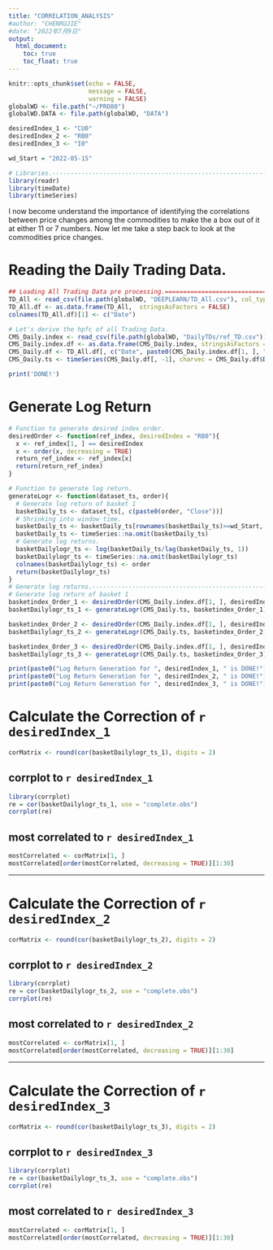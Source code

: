 ```yaml
---
title: "CORRELATION_ANALYSIS"
#author: "CHENRUJIE"
#date: "2022年7月9日"
output: 
  html_document: 
    toc: true
    toc_float: true
---
```


```r
knitr::opts_chunk$set(echo = FALSE,
                      message = FALSE,
                      warning = FALSE)
globalWD <- file.path("~/PRO80")
globalWD.DATA <- file.path(globalWD, "DATA")

desiredIndex_1 <- "CU0"
desiredIndex_2 <- "RB0"
desiredIndex_3 <- "I0"

wd_Start = "2022-05-15"

# Libraries.--------------------------------------------------------------------
library(readr)
library(timeDate)
library(timeSeries)
```

I now become understand the importance of identifying the correlations between price changes among the commodities to make the a box out of it at either 11 or 7 numbers. Now let me take a step back to look at the commodities price changes. 

# Reading the Daily Trading Data.

```r
## Loading All Trading Data pre processing.=====================================
TD_All <- read_csv(file.path(globalWD, "DEEPLEARN/TD_All.csv"), col_types = cols(X1 = col_date(format = "%Y-%m-%d")))
TD_All.df <- as.data.frame(TD_All,  stringsAsFactors = FALSE)
colnames(TD_All.df)[1] <- c("Date")

# Let's derive the hpfc of all Trading Data.
CMS_Daily.index <- read_csv(file.path(globalWD, "DailyTDs/ref_TD.csv")) 
CMS_Daily.index.df <- as.data.frame(CMS_Daily.index, stringsAsFactors = FALSE)
CMS_Daily.df <- TD_All.df[, c("Date", paste0(CMS_Daily.index.df[1, ], "Close"))]
CMS_Daily.ts <- timeSeries(CMS_Daily.df[, -1], charvec = CMS_Daily.df$Date)

print('DONE!')
```

# Generate Log Return

```r

# Function to generate desired index order.
desiredOrder <- function(ref_index, desiredIndex = "RB0"){
  x <- ref_index[1, ] == desiredIndex
  x <- order(x, decreasing = TRUE)
  return_ref_index <- ref_index[x]
  return(return_ref_index)
}

# Function to generate log return.
generateLogr <- function(dataset_ts, order){
  # Generate log return of basket 1
  basketDaily_ts <- dataset_ts[, c(paste0(order, "Close"))]
  # Shrinking into window time.
  basketDaily_ts <- basketDaily_ts[rownames(basketDaily_ts)>=wd_Start, ]
  basketDaily_ts <- timeSeries::na.omit(basketDaily_ts)
  # Generate log returns.
  basketDailylogr_ts <- log(basketDaily_ts/lag(basketDaily_ts, 1))
  basketDailylogr_ts <- timeSeries::na.omit(basketDailylogr_ts)
  colnames(basketDailylogr_ts) <- order
  return(basketDailylogr_ts)
}
# Generate log returns.---------------------------------------------------------
# Generate log return of basket 1
basketindex_Order_1 <- desiredOrder(CMS_Daily.index.df[1, ], desiredIndex_1)
basketDailylogr_ts_1 <- generateLogr(CMS_Daily.ts, basketindex_Order_1)

basketindex_Order_2 <- desiredOrder(CMS_Daily.index.df[1, ], desiredIndex_2)
basketDailylogr_ts_2 <- generateLogr(CMS_Daily.ts, basketindex_Order_2)

basketindex_Order_3 <- desiredOrder(CMS_Daily.index.df[1, ], desiredIndex_3)
basketDailylogr_ts_3 <- generateLogr(CMS_Daily.ts, basketindex_Order_3)

print(paste0("Log Return Generation for ", desiredIndex_1, " is DONE!"))
print(paste0("Log Return Generation for ", desiredIndex_2, " is DONE!"))
print(paste0("Log Return Generation for ", desiredIndex_3, " is DONE!"))

```

# Calculate the Correction of `r desiredIndex_1`

```r
corMatrix <- round(cor(basketDailylogr_ts_1), digits = 2)
```

## corrplot to `r desiredIndex_1`

```r
library(corrplot)
re = cor(basketDailylogr_ts_1, use = "complete.obs")
corrplot(re)
```

## most correlated to `r desiredIndex_1`

```r
mostCorrelated <- corMatrix[1, ]
mostCorrelated[order(mostCorrelated, decreasing = TRUE)][1:30]
```

--------------------------------------------------------------------------------

# Calculate the Correction of `r desiredIndex_2`

```r
corMatrix <- round(cor(basketDailylogr_ts_2), digits = 2)
```

## corrplot to `r desiredIndex_2`

```r
library(corrplot)
re = cor(basketDailylogr_ts_2, use = "complete.obs")
corrplot(re)
```

## most correlated to `r desiredIndex_2`

```r
mostCorrelated <- corMatrix[1, ]
mostCorrelated[order(mostCorrelated, decreasing = TRUE)][1:30]
```

--------------------------------------------------------------------------------

# Calculate the Correction of `r desiredIndex_3`

```r
corMatrix <- round(cor(basketDailylogr_ts_3), digits = 2)
```

## corrplot to `r desiredIndex_3`

```r
library(corrplot)
re = cor(basketDailylogr_ts_3, use = "complete.obs")
corrplot(re)
```

## most correlated to `r desiredIndex_3`

```r
mostCorrelated <- corMatrix[1, ]
mostCorrelated[order(mostCorrelated, decreasing = TRUE)][1:30]
```